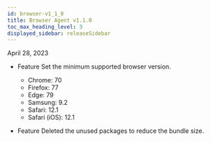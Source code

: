 ```yaml
---
id: browser-v1_1_0
title: Browser Agent v1.1.0
toc_max_heading_level: 3
displayed_sidebar: releaseSidebar
---
```


April 28, 2023

-   <Status>Feature</Status> Set the minimum supported browser version.

    -   Chrome: 70
    -   Firefox: 77
    -   Edge: 79
    -   Samsung: 9.2
    -   Safari: 12.1
    -   Safari (iOS): 12.1

-   <Status>Feature</Status> Deleted the unused packages to reduce the bundle size.
